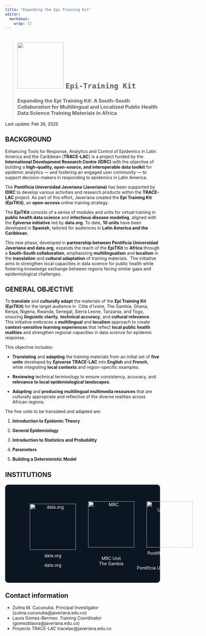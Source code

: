 ```yaml
---
title: "Expanding the Epi Training Kit"
editor: 
  markdown: 
    wrap: 72
---
```


> # ![](./img/LogoEpiTKit.jpg){width="150"} `Epi-Training Kit`
>
> ### Expanding the Epi Training Kit: A South-South Collaboration for Multilingual and Localized Public Health Data Science Training Materials in Africa

Last update: Feb 26, 2025

## **BACKGROUND**

Enhancing Tools for Response, Analytics and Control of Epidemics in Latin America and the Caribbean (**TRACE-LAC**) is a project funded by the **International Development Research Centre (IDRC)** with the objective of building a **high-quality, open-source, and interoperable data toolkit** for epidemic analytics --- and fostering an engaged user community --- to support decision-makers in responding to epidemics in Latin America.

The **Pontificia Universidad Javeriana (Javeriana)** has been supported by **IDRC** to develop various activities and research products within the **TRACE-LAC** project. As part of this effort, Javeriana created the **Epi Training Kit (EpiTKit)**, an **open-access** online training strategy.

The **EpiTKit** consists of a series of modules and units for virtual training in **public health data science** and **infectious disease modeling**, aligned with the **Epiverse initiative** led by **data.org**. To date, **10 units** have been developed in **Spanish**, tailored for audiences in **Latin America and the Caribbean**.

This new phase, developed in **partnership between Pontificia Universidad Javeriana and data.org**, expands the reach of the **EpiTKit** to **Africa** through a **South-South collaboration**, emphasizing **multilingualism** and **localism** in the **translation** and **cultural adaptation** of training materials.  The initiative aims to strengthen local capacities in data science for public health while fostering knowledge exchange between regions facing similar gaps and epidemiological challenges.

## **GENERAL OBJECTIVE**

To **translate** and **culturally adapt** the materials of the **Epi Training Kit (EpiTKit)** for the target audience in  Côte d\'Ivoire, The Gambia, Ghana, Kenya, Nigeria, Rwanda, Senegal, Sierra Leone, Tanzania, and Togo, ensuring **linguistic clarity**, **technical accuracy**, and **cultural relevance**. This initiative embraces a **multilingual** and **localism** approach to create **context-sensitive learning experiences** that reflect **local public health realities** and strengthen regional capacities in data science for epidemic response.

This objective includes:

-   **Translating** and **adapting** the training materials from an initial set of **five units** developed by **Epiverse TRACE-LAC** into **English** and **French**, while integrating **local contexts** and region-specific examples.

-   **Reviewing** technical terminology to ensure consistency, accuracy, and **relevance to local epidemiological landscapes**.

-   **Adapting** and **producing multilingual multimedia resources** that are culturally appropriate and reflective of the diverse realities across African regions.

The five units to be translated and adapted are:

1.  **Introduction to Epidemic Theory**

2.  **General Epidemiology**

3.  **Introduction to Statistics and Probability**

4.  **Parameters**

5.  **Building a Deterministic Model**

## **INSTITUTIONS**

<style>
.partners-container {
  display: flex;
  justify-content: space-around;
  align-items: center;
  margin: 20px 0;
  background-color: #0c1522;
  padding: 40px;
  border-radius: 10px;
}

.partner {
  display: flex;
  flex-direction: column;
  align-items: center;
  text-align: center;
  color: white;
}

.partner img {
  max-width: 150px;
  margin-bottom: 10px;
}

.partner p {
  margin: 0;
}
</style>

<div class="partners-container">
  <div class="partner">
  ![data.org](img/data.org.png){width=150}
<p>data.org</p>
  </div>
  <div class="partner">
  ![MRC](img/MRC.png){width=150}    
<p>MRC Unit<br>The Gambia</p>
  </div>
<div class="partner">
  ![Pontificia Universidad Javeriana](img/javeriana.png){width=150}
<p>Pontificia Universidad Javeriana</p>
  </div>
</div>

## **Contact information**

-   Zulma M. Cucunubá. Principal Investigator 
    (zulma.cucunuba\@javeriana.edu.co)
-   Laura Gómez-Bermeo. Training Coordinator
    (gomezblaura\@javeriana.edu.co)
-   Proyecto TRACE-LAC tracelac\@javeriana.edu.co

